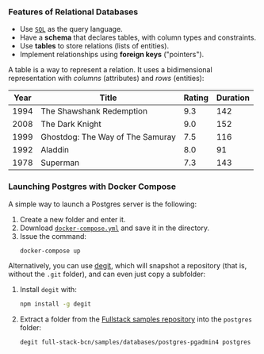 
### Features of Relational Databases

- Use [`SQL`](https://en.wikipedia.org/wiki/SQL) as the query language.
- Have a **schema** that declares tables, with column types and constraints.
- Use **tables** to store relations (lists of entities).
- Implement relationships using **foreign keys** ("pointers").

A table is a way to represent a relation. It uses a bidimensional representation with *columns* (attributes) and *rows* (entities):

| Year | Title                            | Rating | Duration |
| ---- | -------------------------------- | ------ | -------- |
| 1994 | The Shawshank Redemption         | 9.3    | 142      |
| 2008 | The Dark Knight                  | 9.0    | 152      |
| 1999 | Ghostdog: The Way of The Samuray | 7.5    | 116      |
| 1992 | Aladdin                          | 8.0    | 91       |
| 1978 | Superman                         | 7.3    | 143      |

### Launching Postgres with Docker Compose

A simple way to launch a Postgres server is the following:

1. Create a new folder and enter it.
2. Download [`docker-compose.yml`](https://raw.githubusercontent.com/full-stack-bcn/samples/master/databases/postgres-pgadmin4/docker-compose.yml) and save it in the directory.
3. Issue the command:
   ```bash
   docker-compose up
   ```

Alternatively, you can use [degit](https://github.com/Rich-Harris/degit), which will snapshot a repository (that is, without the `.git` folder), and can even just copy a subfolder:

1. Install `degit` with:
   ```bash
   npm install -g degit
   ```
2. Extract a folder from the [Fullstack samples repository](https://github.com/full-stack-bcn/samples) into the `postgres` folder:
   ```bash
   degit full-stack-bcn/samples/databases/postgres-pgadmin4 postgres
   ```
